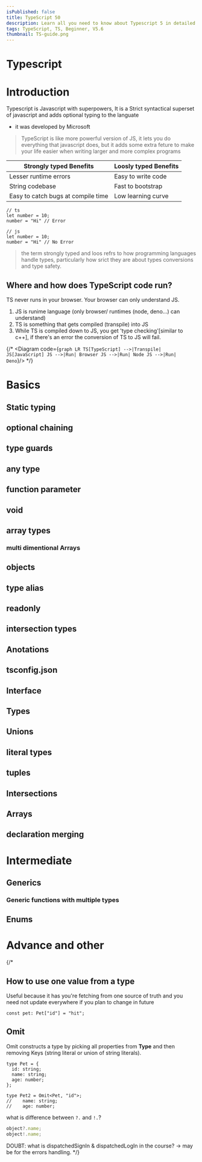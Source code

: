```yaml
---
isPublished: false
title: TypeScript 50
description: Learn all you need to know about Typescript 5 in detailed.
tags: TypeScript, TS, Beginner, V5.6
thumbnail: TS-guide.png
---
```


# Typescript

# Introduction
Typescript is Javascript with superpowers, It is a Strict syntactical superset of javascript and adds optional typing to the languate
* it was developed by Microsoft

> TypeScript is like more powerful version of JS, it lets you do everything that javascript does, but it adds some extra feture to make your life easier when writing larger and more complex programs 

|Strongly typed Benefits|Loosly typed Benefits|
|---|---|
|Lesser runtime errors|Easy to write code|
|String codebase|Fast to bootstrap|
|Easy to catch bugs at compile time|Low learning curve|

```tsx
// ts
let number = 10;
number = "Hi" // Error

// js
let number = 10;
number = "Hi" // No Error

```


> the term strongly typed and loos refrs to how programming languages handle types, particularly how srict they are about types conversions and type safety.

## Where and how does TypeScript code run?

TS never runs in your browser.  Your browser can only understand JS.
1. JS is runime language (only browser/ runtimes (node, deno...) can understand)
2. TS is something that gets compiled (transpile) into JS
3. While TS is compiled down to JS, you get 'type checking'[similar to c++], if there's an error the conversion of TS to JS will fail.

{/* <Diagram code={`graph LR
TS[TypeScript] -->|Transpile| JS[JavaScript]
JS -->|Run| Browser
JS -->|Run| Node
JS -->|Run| Deno`}/> */}

# Basics
## Static typing
## optional chaining
## type guards
## any type
## function parameter
## void
## array types
### multi dimentional Arrays
## objects
## type alias
## readonly
## intersection types
## Anotations
## tsconfig.json
## Interface
## Types
## Unions
## literal types
## tuples
## Intersections
## Arrays
## declaration merging

# Intermediate

## Generics
### Generic functions with multiple types

## Enums



# Advance and other
{/*
## How to use one value from a type

Useful because it has you're fetching from one source of truth and you need not update everywhere if you plan to change in future

```tsx
const pet: Pet["id"] = "hit";
```

## Omit

Omit constructs a type by picking all properties from **Type** and then removing Keys (string literal or union of string literals).

```tsx
type Pet = {
  id: string;
  name: string;
  age: number;
};

type Pet2 = Omit<Pet, "id">;
//    name: string;
//    age: number;
```

what is difference between `?.` and `!.`?

```ts
object?.name;
object!.name;
```

DOUBT: what is dispatchedSignIn & dispatchedLogIn in the course?
-> may be for the errors handling. */}
